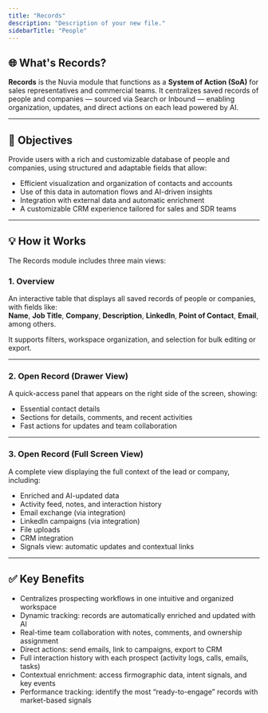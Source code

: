 ```yaml
---
title: "Records"
description: "Description of your new file."
sidebarTitle: "People"
---
```


## 🌐 What's Records?

**Records** is the Nuvia module that functions as a **System of Action (SoA)** for sales representatives and commercial teams. It centralizes saved records of people and companies — sourced via Search or Inbound — enabling organization, updates, and direct actions on each lead powered by AI.

---

## 🎯 Objectives

Provide users with a rich and customizable database of people and companies, using structured and adaptable fields that allow:

- Efficient visualization and organization of contacts and accounts
- Use of this data in automation flows and AI-driven insights
- Integration with external data and automatic enrichment
- A customizable CRM experience tailored for sales and SDR teams

---

## 💡 How it Works

The Records module includes three main views:

### 1. Overview

An interactive table that displays all saved records of people or companies, with fields like:\
**Name**, **Job Title**, **Company**, **Description**, **LinkedIn**, **Point of Contact**, **Email**, among others.

It supports filters, workspace organization, and selection for bulk editing or export.

---

### 2. Open Record (Drawer View)

A quick-access panel that appears on the right side of the screen, showing:

- Essential contact details
- Sections for details, comments, and recent activities
- Fast actions for updates and team collaboration

---

### 3. Open Record (Full Screen View)

A complete view displaying the full context of the lead or company, including:

- Enriched and AI-updated data
- Activity feed, notes, and interaction history
- Email exchange (via integration)
- LinkedIn campaigns (via integration)
- File uploads
- CRM integration
- Signals view: automatic updates and contextual links

---

## ✅ Key Benefits

- Centralizes prospecting workflows in one intuitive and organized workspace
- Dynamic tracking: records are automatically enriched and updated with AI
- Real-time team collaboration with notes, comments, and ownership assignment
- Direct actions: send emails, link to campaigns, export to CRM
- Full interaction history with each prospect (activity logs, calls, emails, tasks)
- Contextual enrichment: access firmographic data, intent signals, and key events
- Performance tracking: identify the most “ready-to-engage” records with market-based signals